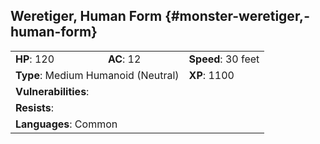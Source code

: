 ## Weretiger, Human Form {#monster-weretiger,-human-form}

```{=html}
<table class="table table-striped">
    <tbody>
        <tr>                    
            <td><b>HP</b>: 120</td>
            <td><b>AC</b>: 12</td>
            <td><b>Speed</b>: 30 feet</td>
        </tr>
        <tr>
            <td colspan="2"><b>Type</b>: Medium Humanoid (Neutral)</td>
            <td><b>XP</b>: 1100</td>
        </tr>
        <tr>
            <td colspan="3"><b>Vulnerabilities</b>: </td>
        </tr>
        <tr>
            <td colspan="3"><b>Resists</b>: </td>
        </tr>
        <tr>
            <td colspan="3"><b>Languages</b>: Common</td>
        </tr>
    </tbody>
</table>
```